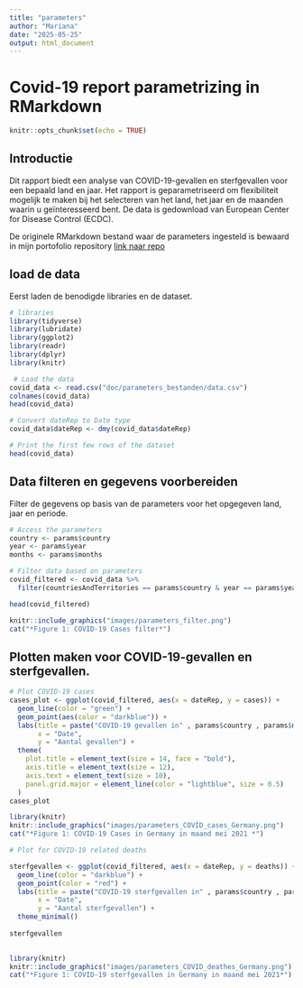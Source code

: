 ```yaml
---
title: "parameters"
author: "Mariana"
date: "2025-05-25"
output: html_document
---
```

# Covid-19 report parametrizing in RMarkdown

```r
knitr::opts_chunk$set(echo = TRUE)
```

## Introductie
Dit rapport biedt een analyse van COVID-19-gevallen en sterfgevallen voor een bepaald land en jaar. Het rapport is geparametriseerd om flexibiliteit mogelijk te maken bij het selecteren van het land, het jaar en de maanden waarin u geïnteresseerd bent.
De data is gedownload van European Center for Disease Control (ECDC).

De originele RMarkdown bestand waar de parameters ingesteld is bewaard in mijn portofolio repository [link naar repo](https://github.com/MarianaMousa1/portofolio.git)

## load de data 
Eerst laden de benodigde libraries en de dataset.
```r
# libraries
library(tidyverse)
library(lubridate)
library(ggplot2)
library(readr)
library(dplyr)
library(knitr)

 # Load the data
covid_data <- read.csv("doc/parameters_bestanden/data.csv")
colnames(covid_data)
head(covid_data)

# Convert dateRep to Date type
covid_data$dateRep <- dmy(covid_data$dateRep)

# Print the first few rows of the dataset
head(covid_data)

```

## Data filteren en gegevens voorbereiden
Filter de gegevens op basis van de parameters voor het opgegeven land, jaar en periode.

```r
# Access the parameters
country <- params$country
year <- params$year
months <- params$months

```

```r
# Filter data based on parameters
covid_filtered <- covid_data %>%
  filter(countriesAndTerritories == params$country & year == params$year & month %in% params$months)

head(covid_filtered)
```

```r
knitr::include_graphics("images/parameters_filter.png")
cat("*Figure 1: COVID-19 Cases filter*") 
```


## Plotten maken voor COVID-19-gevallen en sterfgevallen.

```r
# Plot COVID-19 cases
cases_plot <- ggplot(covid_filtered, aes(x = dateRep, y = cases)) +
  geom_line(color = "green") +
  geom_point(aes(color = "darkblue")) +
  labs(title = paste("COVID-19 gevallen in" , params$country , params$months , params$year , sep = " "),
       x = "Date",
       y = "Aantal gevallen") +
  theme(
    plot.title = element_text(size = 14, face = "bold"),
    axis.title = element_text(size = 12),
    axis.text = element_text(size = 10),
    panel.grid.major = element_line(color = "lightblue", size = 0.5)
  )
cases_plot

```

```r
library(knitr)
knitr::include_graphics("images/parameters_COVID_cases_Germany.png")
cat("*Figure 1: COVID-19 Cases in Germany in maand mei 2021 *")
```

```r

# Plot for COVID-19 related deaths

sterfgevallen <- ggplot(covid_filtered, aes(x = dateRep, y = deaths)) +
  geom_line(color = "darkblue") +
  geom_point(color = "red") +
  labs(title = paste("COVID-19 sterfgevallen in" , params$country , params$months , params$year, sep = " "),
       x = "Date",
       y = "Aantal sterfgevallen") +
  theme_minimal()
 
sterfgevallen
  
```

```r
library(knitr)
knitr::include_graphics("images/parameters_COVID_deathes_Germany.png")
cat("*Figure 1: COVID-19 sterfgevallen in Germany in maand mei 2021*")
```











